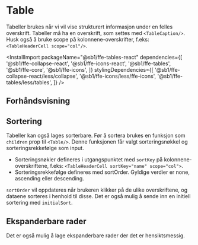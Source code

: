 
<Meta of={TableStories} />

# Table

Tabeller brukes når vi vil vise strukturert informasjon under en felles overskrift.
Tabeller må ha en overskrift, som settes med `<TableCaption/>`. Husk også å bruke scope på kolonnene-overskrifter, f.eks: `<TableHeaderCell scope="col"/>`.

<InstallImport
    packageName="@sb1/ffe-tables-react"
    dependencies={[
        '@sb1/ffe-collapse-react',
        '@sb1/ffe-icons-react',
        '@sb1/ffe-tables',
        '@sb1/ffe-core',
        '@sb1/ffe-icons',
    ]}
    stylingDependencies={[
        '@sb1/ffe-collapse-react/less/collapse',
        '@sb1/ffe-icons/less/ffe-icons',
        '@sb1/ffe-tables/less/tables',
    ]}
/>

## Forhåndsvisning

<Canvas of={TableStories.Standard} />
<Controls of={TableStories.Standard} />

## Sortering

Tabeller kan også lages sorterbare. Før å sortera brukes en funksjon som `children` prop til `<Table/>`. Denne funksjonen får valgt sorteringsnøkkel og sorteringsrekkefølge som input.

- Sorteringsnøkler defineres i utgangspunktet med `sortKey` på kolonnene-overskriftene, f.eks: `<TableHeaderCell sortKey="name" scope="col">`.
- Sorteringsrekkefølge defineres med sortOrder. Gyldige verdier er none, ascending eller descending.

`sortOrder` vil oppdateres når brukeren klikker på de ulike overskriftene, og dataene sorteres i henhold til disse. Det er også mulig å sende inn en initiell sortering med `initialSort`.

<Canvas of={TableStories.Sortable} />

## Ekspanderbare rader

Det er også mulig å lage ekspanderbare rader der det er hensiktsmessig.

<Canvas of={TableStories.Expandable} />
